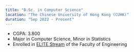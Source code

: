 ```yaml
---
title: "B.Sc. in Computer Science"
location: "The Chinese University of Hong Kong (CUHK)"
duration: "Sep 2022 - Present"
---
```


- CGPA: 3.800
- Major in Computer Science, Minor in Statistics
- Enrolled in [ELITE Stream](https://www.erg.cuhk.edu.hk/erg/Elite) of the Faculty of Engineering